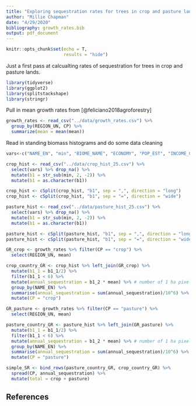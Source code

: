 ```yaml
---
title: "Exploring sequestration rates for trees in crop and pasture lands (global)"
author: "Millie Chapman"
date: "4/29/2020"
bibliography: growth_rates.bib
output: pdf_document
---
```


```r
knitr::opts_chunk$set(echo = T,
                      results = "hide")
```

Just a first pass at calcualting rates of sequestration for trees in crop and pasture lands. 

```r
library(tidyverse)
library(ggplot2)
library(splitstackshape)
library(stringr)
```


Pull in mean growth rates from [@feliciano2018agroforestry]

```r
growth_rates <- read_csv("../data/growth_rates.csv") %>% 
  group_by(REGION_UN, CP) %>%
  summarize(mean = mean(mean))

```


Read in standing biomass histograms and do some data cleaning
```r
vars<-c("NAME_EN", "min", "BIOME_NAME", "ECONOMY", "POP_EST", "INCOME_GRP", "ISO_A3", "REGION_UN")

crop_hist <- read_csv("../data/crop_hist_25.csv") %>%
  select(vars) %>% drop_na() %>%
  mutate(b1 = str_sub(min, 2, -2)) %>%
  mutate(b1 = as.character(b1))

crop_hist <- cSplit(crop_hist, "b1", sep = ",", direction = "long")
crop_hist <- cSplit(crop_hist, "b1", sep = "=", direction = "wide")

pasture_hist <- read_csv("../data/pasture_hist_25.csv") %>%
  select(vars) %>% drop_na() %>%
  mutate(b1 = str_sub(min, 2, -2)) %>%
  mutate(b1 = as.character(b1))

pasture_hist <- cSplit(pasture_hist, "b1", sep = ",", direction = "long")
pasture_hist <- cSplit(pasture_hist, "b1", sep = "=", direction = "wide")
```


```r
GR_crop <- growth_rates %>% filter(CP == "crop") %>%
  select(REGION_UN, mean)

crop_country_GR <- crop_hist %>% left_join(GR_crop) %>%
  mutate(b1_1 = b1_1/2) %>%
  filter(b1_1 < 6) %>%
  mutate(annual_sequestration = b1_2 * mean) %>% # number of 1 ha pixels * GR per ha
  group_by(NAME_EN) %>%
  summarise(annual_sequestration = sum(annual_sequestration)/10^6) %>%
  mutate(CP = "crop")
```

```r
GR_pasture <- growth_rates %>% filter(CP == "pasture") %>%
  select(REGION_UN, mean)

pasture_country_GR <- pasture_hist %>% left_join(GR_pasture) %>%
  mutate(b1_1 = b1_1/2) %>%
  filter(b1_1 < 6) %>%
  mutate(annual_sequestration = b1_2 * mean) %>% # number of 1 ha pixels * GR per ha
  group_by(NAME_EN) %>%
  summarise(annual_sequestration = sum(annual_sequestration)/10^6) %>%
  mutate(CP = "pasture")
```

```r
simple_SR <- bind_rows(pasture_country_GR, crop_country_GR) %>%
  spread(CP, annual_sequestration) %>%
  mutate(total = crop + pasture)
```


## References